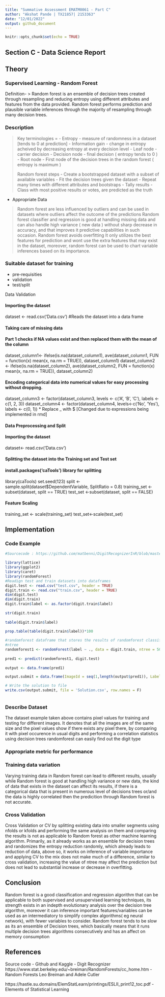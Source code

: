```yaml
---
title: "Summative Assessment EMATM0061 - Part C"
author: "Akshat Pande | TX21857| 2153363"
date: "12/01/2022"
output: github_document
---
```


```r
knitr::opts_chunk$set(echo = TRUE)
```

## Section C - Data Science Report

## Theory

### Supervised Learning - Random Forest


Definition-
> Random forest is an ensemble of decision trees  created through resampling and reducing entropy using different attributes and features from the data provided. Random forest performs prediction and plausible variable inferences through the majority of resampling through many decision trees.

### Description

> Key terminologies =
> - Entropy - measure of randomness in a dataset [tends to 0 at prediction]
> - Information gain - change in entropy acheived by decreasing entropy at every decision level
> - Leaf node - carrier decision
> - Decision node - final decision ( entropy tends to 0 )
> - Root node - First node of the decision trees in the random forest ( entropy is maximum )
>
> Random forest steps
> - Create a bootstrapped dataset with a subset of available variables
> - Fit the decision trees given the dataset
> - Repeat many times with different attributes and bootstraps 
> - Tally results
> - Class with most positive results or votes, are predicted as the truth

- Appropriate Data

> Random forest are less influenced by outliers and can be used in datasets where outliers affect the outcome of the predictions
> Random forest classifier and regression is good at handling missing data and can also handle high variance ( new data ) without sharp decrease in accuracy, and that improves it predictive capabilities in such occasion.
> Random forest avoids overfitting
> It only utilizes the best features for prediction and wont use the extra features that may exist in the dataset, moreover, random forest can be used to chart variable inferences based on its importance.

### Suitable dataset for training
- pre-requisities
- validation
- test/split

Data Validation

#### Importing the dataset
dataset <- read.csv('Data.csv') #Reads the dataset into a data frame

#### Taking care of missing data
#### Part 1 checks if NA values exist and then replaced them with the mean of the column

dataset_column1<- ifelse(is.na(dataset_column1),
                     ave(dataset_column1, FUN = function(x) mean(x, na.rm = TRUE)),
                     dataset_column1)
dataset_column2 <- ifelse(is.na(dataset_column2),
                        ave(dataset_column2, FUN = function(x) mean(x, na.rm = TRUE)),
                        dataset_column2)

#### Encoding categorical data  into numerical values for easy processing without dropping.

dataset_column3 <- factor(dataset_column3,
                         levels <- c('A', 'B', 'C'),
                         labels <-c(1, 2, 3))
dataset_column4 <- factor(dataset_column4,
                           levels<-c('No', 'Yes'),
                           labels <- c(0, 1))
* Replace _ with $ [Changed due to expressions being implemented in rmd]

#### Data Preprocessing and Split

#### Importing the dataset
dataset<- read.csv('Data.csv')

#### Splitting the dataset into the Training set and Test set
#### install.packages('caTools') library for splitting
library(caTools)
set.seed(123)
split <-sample.split(dataset$DependentVariable, SplitRatio = 0.8)
training_set <-subset(dataset, split == TRUE)
test_set <-subset(dataset, split == FALSE)

#### Feature Scaling
training_set <- scale(training_set)
test_set<-scale(test_set)


## Implementation

### Code Example
```r

#Sourcecode : https://github.com/matbenni/DigitRecognizerInR/blob/master/Digit_Recognizer_Code.R 

library(lattice)
library(ggplot2)
library(caret)
library(randomForest)
#Readign test and train datasets into dataframes
digit.test <- read.csv("test.csv", header = TRUE)
digit.train <- read.csv("train.csv", header = TRUE)
dim(digit.test)
dim(digit.train)
digit.train$label <- as.factor(digit.train$label)
                     
str(digit.train)
                     
table(digit.train$label)
                    
prop.table(table(digit.train$label))*100

#randomforest dataframe that stores the results of randomforest classifier predictions.
#ntree 
randomforest1 <- randomForest(label ~ ., data = digit.train, ntree = 50)
                                                
pred1 <- predict(randomforest1, digit.test)
                                                
output <- data.frame(pred1)

output.submit = data.frame(ImageId = seq(1,length(output$pred1)), Label = output$pred1)

# Write the solution to file
write.csv(output.submit, file = 'Solution.csv', row.names = F)



```
### Describe Dataset

The dataset example taken above contains pixel values for training and testing for different images.
It denotes that all the images are of the same size and the pixel values show if there exists any pixel there,
by comparing it with pixel occurence in usual digits and performing a correlation statistics using decision trees
randomforest can easily find out the digit type

### Appropriate metric for performance

### Training data variation
Varying training data in Random forest can lead to different results, usually while Random forest is good at handling high variance or new data,
the kind of data that exists in the dataset can affect its results, if there is a categorical data that is present in numerous level of decisions trees or/and the data is highly correlated then the predicition through Random forest is not accurate.

### Cross Validation
Cross Validation or CV by splitting existing data into smaller segments using nfolds or kfolds and performing the same analysis on them and comparing the results is not as applicable to Random forest as other machine learning algorithm. Primarily, as it already works as an ensemble for decision trees and randomizes the entropy reduction randomly, which already leads to reduction of data, above so, it works on inference of variable importance and applying CV to the mix does not make much of a difference, similar to cross validation, increasing the value of ntree may affect the prediction but does not lead to substantial increase or decrease in overfitting.


## Conclusion

Random forest is a good classification and regression algorithm that can be applicable to both supervised and unsupervised learning techniques, its strength exists in an indepth evolutionary analysis over the decision tree algorithm, moreover it can inference important features/variables can be used as an intermediatory to simplify complex algorithms( eg neural network), with fewer variables to consider. Random forest tends to be slow as its an ensemble of Decision trees, which basically means that it runs multiple decision trees algorithms consecutively and has an affect on memory consumption


## References

Source code - Github and Kaggle - Digit Recognizer
https://www.stat.berkeley.edu/~breiman/RandomForests/cc_home.htm - Random Forests
Leo Breiman and Adele Cutler

https://hastie.su.domains/ElemStatLearn/printings/ESLII_print12_toc.pdf - Elements of Statistical Learning
